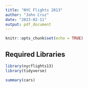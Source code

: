 ```yaml
---
title: "NYC Flights 2013"
author: "John Cruz"
date: "2023-02-11"
output: pdf_document
---
```


```r
knitr::opts_chunk$set(echo = TRUE)
```

## Required Libraries
``` r
library(nycflights13)
library(tidyverse)
```



```r
summary(cars)
```

